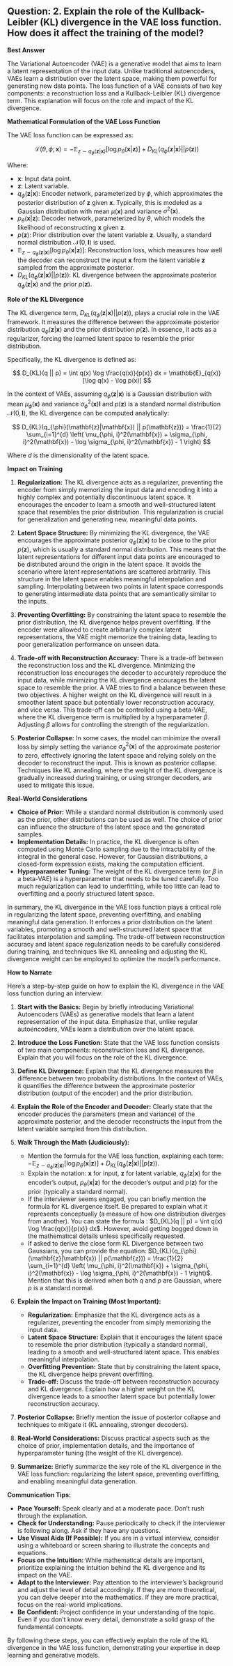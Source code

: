 ## Question: 2. Explain the role of the Kullback-Leibler (KL) divergence in the VAE loss function. How does it affect the training of the model?

**Best Answer**

The Variational Autoencoder (VAE) is a generative model that aims to learn a latent representation of the input data. Unlike traditional autoencoders, VAEs learn a distribution over the latent space, making them powerful for generating new data points. The loss function of a VAE consists of two key components: a reconstruction loss and a Kullback-Leibler (KL) divergence term. This explanation will focus on the role and impact of the KL divergence.

**Mathematical Formulation of the VAE Loss Function**

The VAE loss function can be expressed as:

$$
\mathcal{L}(\theta, \phi; \mathbf{x}) = -\mathbb{E}_{z \sim q_{\phi}(\mathbf{z}|\mathbf{x})} [\log p_{\theta}(\mathbf{x}|\mathbf{z})] + D_{KL}(q_{\phi}(\mathbf{z}|\mathbf{x}) || p(\mathbf{z}))
$$

Where:

*   $\mathbf{x}$: Input data point.
*   $\mathbf{z}$: Latent variable.
*   $q_{\phi}(\mathbf{z}|\mathbf{x})$: Encoder network, parameterized by $\phi$, which approximates the posterior distribution of $\mathbf{z}$ given $\mathbf{x}$. Typically, this is modeled as a Gaussian distribution with mean $\mu(\mathbf{x})$ and variance $\sigma^2(\mathbf{x})$.
*   $p_{\theta}(\mathbf{x}|\mathbf{z})$: Decoder network, parameterized by $\theta$, which models the likelihood of reconstructing $\mathbf{x}$ given $\mathbf{z}$.
*   $p(\mathbf{z})$: Prior distribution over the latent variable $\mathbf{z}$.  Usually, a standard normal distribution $\mathcal{N}(0, \mathbf{I})$ is used.
*   $\mathbb{E}_{z \sim q_{\phi}(\mathbf{z}|\mathbf{x})} [\log p_{\theta}(\mathbf{x}|\mathbf{z})]$: Reconstruction loss, which measures how well the decoder can reconstruct the input $\mathbf{x}$ from the latent variable $\mathbf{z}$ sampled from the approximate posterior.
*   $D_{KL}(q_{\phi}(\mathbf{z}|\mathbf{x}) || p(\mathbf{z}))$: KL divergence between the approximate posterior $q_{\phi}(\mathbf{z}|\mathbf{x})$ and the prior $p(\mathbf{z})$.

**Role of the KL Divergence**

The KL divergence term, $D_{KL}(q_{\phi}(\mathbf{z}|\mathbf{x}) || p(\mathbf{z}))$, plays a crucial role in the VAE framework.  It measures the difference between the approximate posterior distribution $q_{\phi}(\mathbf{z}|\mathbf{x})$ and the prior distribution $p(\mathbf{z})$. In essence, it acts as a regularizer, forcing the learned latent space to resemble the prior distribution.

Specifically, the KL divergence is defined as:

$$
D_{KL}(q || p) = \int q(x) \log \frac{q(x)}{p(x)} dx = \mathbb{E}_{q(x)}[\log q(x) - \log p(x)]
$$

In the context of VAEs, assuming $q_{\phi}(\mathbf{z}|\mathbf{x})$ is a Gaussian distribution with mean $\mu_{\phi}(\mathbf{x})$ and variance $\sigma^2_{\phi}(\mathbf{x})\mathbf{I}$ and $p(\mathbf{z})$ is a standard normal distribution $\mathcal{N}(0, \mathbf{I})$, the KL divergence can be computed analytically:

$$
D_{KL}(q_{\phi}(\mathbf{z}|\mathbf{x}) || p(\mathbf{z})) = \frac{1}{2} \sum_{i=1}^{d} \left( \mu_{\phi, i}^2(\mathbf{x}) + \sigma_{\phi, i}^2(\mathbf{x}) - \log \sigma_{\phi, i}^2(\mathbf{x}) - 1 \right)
$$

Where $d$ is the dimensionality of the latent space.

**Impact on Training**

1.  **Regularization:** The KL divergence acts as a regularizer, preventing the encoder from simply memorizing the input data and encoding it into a highly complex and potentially discontinuous latent space. It encourages the encoder to learn a smooth and well-structured latent space that resembles the prior distribution. This regularization is crucial for generalization and generating new, meaningful data points.

2.  **Latent Space Structure:** By minimizing the KL divergence, the VAE encourages the approximate posterior $q_{\phi}(\mathbf{z}|\mathbf{x})$ to be close to the prior $p(\mathbf{z})$, which is usually a standard normal distribution. This means that the latent representations for different input data points are encouraged to be distributed around the origin in the latent space. It avoids the scenario where latent representations are scattered arbitrarily. This structure in the latent space enables meaningful interpolation and sampling. Interpolating between two points in latent space corresponds to generating intermediate data points that are semantically similar to the inputs.

3.  **Preventing Overfitting:** By constraining the latent space to resemble the prior distribution, the KL divergence helps prevent overfitting. If the encoder were allowed to create arbitrarily complex latent representations, the VAE might memorize the training data, leading to poor generalization performance on unseen data.

4.  **Trade-off with Reconstruction Accuracy:** There is a trade-off between the reconstruction loss and the KL divergence. Minimizing the reconstruction loss encourages the decoder to accurately reproduce the input data, while minimizing the KL divergence encourages the latent space to resemble the prior.  A VAE tries to find a balance between these two objectives. A higher weight on the KL divergence will result in a smoother latent space but potentially lower reconstruction accuracy, and vice versa. This trade-off can be controlled using a beta-VAE, where the KL divergence term is multiplied by a hyperparameter $\beta$. Adjusting $\beta$ allows for controlling the strength of the regularization.

5.  **Posterior Collapse:** In some cases, the model can minimize the overall loss by simply setting the variance $\sigma^2_{\phi}(\mathbf{x})$ of the approximate posterior to zero, effectively ignoring the latent space and relying solely on the decoder to reconstruct the input. This is known as posterior collapse. Techniques like KL annealing, where the weight of the KL divergence is gradually increased during training, or using stronger decoders, are used to mitigate this issue.

**Real-World Considerations**

*   **Choice of Prior:** While a standard normal distribution is commonly used as the prior, other distributions can be used as well. The choice of prior can influence the structure of the latent space and the generated samples.
*   **Implementation Details:**  In practice, the KL divergence is often computed using Monte Carlo sampling due to the intractability of the integral in the general case. However, for Gaussian distributions, a closed-form expression exists, making the computation efficient.
*   **Hyperparameter Tuning:**  The weight of the KL divergence term (or $\beta$ in a beta-VAE) is a hyperparameter that needs to be tuned carefully.  Too much regularization can lead to underfitting, while too little can lead to overfitting and a poorly structured latent space.

In summary, the KL divergence in the VAE loss function plays a critical role in regularizing the latent space, preventing overfitting, and enabling meaningful data generation. It enforces a prior distribution on the latent variables, promoting a smooth and well-structured latent space that facilitates interpolation and sampling. The trade-off between reconstruction accuracy and latent space regularization needs to be carefully considered during training, and techniques like KL annealing and adjusting the KL divergence weight can be employed to optimize the model's performance.

**How to Narrate**

Here's a step-by-step guide on how to explain the KL divergence in the VAE loss function during an interview:

1.  **Start with the Basics:** Begin by briefly introducing Variational Autoencoders (VAEs) as generative models that learn a latent representation of the input data. Emphasize that, unlike regular autoencoders, VAEs learn a distribution over the latent space.

2.  **Introduce the Loss Function:** State that the VAE loss function consists of two main components: reconstruction loss and KL divergence. Explain that you will focus on the role of the KL divergence.

3.  **Define KL Divergence:** Explain that the KL divergence measures the difference between two probability distributions. In the context of VAEs, it quantifies the difference between the approximate posterior distribution (output of the encoder) and the prior distribution.

4.  **Explain the Role of the Encoder and Decoder:** Clearly state that the encoder produces the parameters (mean and variance) of the approximate posterior, and the decoder reconstructs the input from the latent variable sampled from this distribution.

5.  **Walk Through the Math (Judiciously):**
    *   Mention the formula for the VAE loss function, explaining each term:  $-\mathbb{E}_{z \sim q_{\phi}(\mathbf{z}|\mathbf{x})} [\log p_{\theta}(\mathbf{x}|\mathbf{z})] + D_{KL}(q_{\phi}(\mathbf{z}|\mathbf{x}) || p(\mathbf{z}))$.
    *   Explain the notation: $\mathbf{x}$ for input, $\mathbf{z}$ for latent variable, $q_{\phi}(\mathbf{z}|\mathbf{x})$ for the encoder's output, $p_{\theta}(\mathbf{x}|\mathbf{z})$ for the decoder's output and $p(\mathbf{z})$ for the prior (typically a standard normal).
    *   If the interviewer seems engaged, you can briefly mention the formula for KL divergence itself. Be prepared to explain what it represents conceptually (a measure of how one distribution diverges from another). You can state the formula : $D_{KL}(q || p) = \int q(x) \log \frac{q(x)}{p(x)} dx$. However, avoid getting bogged down in the mathematical details unless specifically requested.
    *   If asked to derive the close form KL Divergence between two Gaussians, you can provide the equation: $D_{KL}(q_{\phi}(\mathbf{z}|\mathbf{x}) || p(\mathbf{z})) = \frac{1}{2} \sum_{i=1}^{d} \left( \mu_{\phi, i}^2(\mathbf{x}) + \sigma_{\phi, i}^2(\mathbf{x}) - \log \sigma_{\phi, i}^2(\mathbf{x}) - 1 \right)$. Mention that this is derived when both $q$ and $p$ are Gaussian, where $p$ is a standard normal.

6.  **Explain the Impact on Training (Most Important):**
    *   **Regularization:** Emphasize that the KL divergence acts as a regularizer, preventing the encoder from simply memorizing the input data.
    *   **Latent Space Structure:** Explain that it encourages the latent space to resemble the prior distribution (typically a standard normal), leading to a smooth and well-structured latent space. This enables meaningful interpolation.
    *   **Overfitting Prevention:** State that by constraining the latent space, the KL divergence helps prevent overfitting.
    *   **Trade-off:** Discuss the trade-off between reconstruction accuracy and KL divergence. Explain how a higher weight on the KL divergence leads to a smoother latent space but potentially lower reconstruction accuracy.

7.  **Posterior Collapse:** Briefly mention the issue of posterior collapse and techniques to mitigate it (KL annealing, stronger decoders).

8.  **Real-World Considerations:** Discuss practical aspects such as the choice of prior, implementation details, and the importance of hyperparameter tuning (the weight of the KL divergence).

9.  **Summarize:** Briefly summarize the key role of the KL divergence in the VAE loss function: regularizing the latent space, preventing overfitting, and enabling meaningful data generation.

**Communication Tips:**

*   **Pace Yourself:** Speak clearly and at a moderate pace. Don't rush through the explanation.
*   **Check for Understanding:** Pause periodically to check if the interviewer is following along. Ask if they have any questions.
*   **Use Visual Aids (If Possible):** If you are in a virtual interview, consider using a whiteboard or screen sharing to illustrate the concepts and equations.
*   **Focus on the Intuition:** While mathematical details are important, prioritize explaining the intuition behind the KL divergence and its impact on the VAE.
*   **Adapt to the Interviewer:** Pay attention to the interviewer's background and adjust the level of detail accordingly. If they are more theoretical, you can delve deeper into the mathematics. If they are more practical, focus on the real-world implications.
*   **Be Confident:** Project confidence in your understanding of the topic. Even if you don't know every detail, demonstrate a solid grasp of the fundamental concepts.

By following these steps, you can effectively explain the role of the KL divergence in the VAE loss function, demonstrating your expertise in deep learning and generative models.
